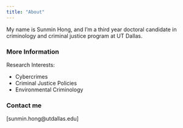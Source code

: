 ```yaml
---
title: "About"
---
```


My name is Sunmin Hong, and I'm a third year doctoral candidate in criminology and criminal justice program at UT Dallas.

### More Information

Research Interests:

  * Cybercrimes
  * Criminal Justice Policies
  * Environmental Criminology

### Contact me

[sunmin.hong@utdallas.edu]